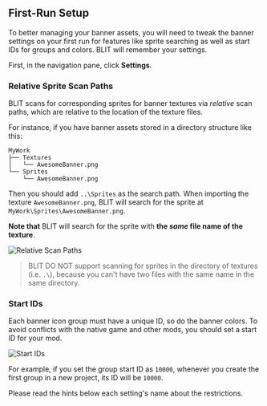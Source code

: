 ## First-Run Setup

To better managing your banner assets, you will need to tweak the banner settings on your first run for features like sprite searching as well as start IDs for groups and colors. BLIT will remember your settings.

First, in the navigation pane, click **Settings**.

### Relative Sprite Scan Paths

BLIT scans for corresponding sprites for banner textures via _relative_ scan paths, which are relative to the location of the texture files.

For instance, if you have banner assets stored in a directory structure like this:

```
MyWork
├── Textures
│   └── AwesomeBanner.png
└── Sprites
    └── AwesomeBanner.png
```

Then you should add `..\Sprites` as the search path. When importing the texture `AwesomeBanner.png`, BLIT will search for the sprite at `MyWork\Sprites\AwesomeBanner.png`.

**Note that** BLIT will search for the sprite with **the _same_ file name of the texture**.

![Relative Scan Paths](./images/relative-path-setting.png)

> BLIT DO NOT support scanning for sprites in the directory of textures (i.e. `.\`), because you can't have two files with the same name in the same directory.

### Start IDs

Each banner icon group must have a unique ID, so do the banner colors. To avoid conflicts with the native game and other mods, you should set a start ID for your mod.

![Start IDs](./images/banner-start-ids.png)

For example, if you set the group start ID as `10000`, whenever you create the first group in a new project, its ID will be `10000`.

Please read the hints below each setting's name about the restrictions.
